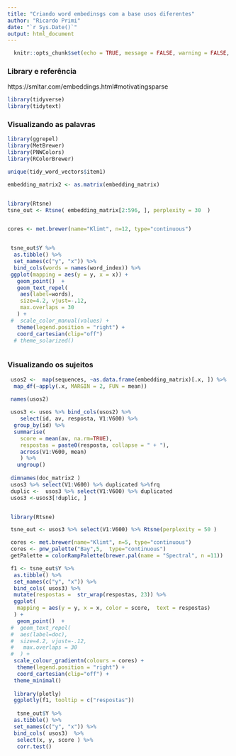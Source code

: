 ```yaml
---
title: "Criando word embedinsgs com a base usos diferentes"
author: "Ricardo Primi"
date: "`r Sys.Date()`"
output: html_document
---
```


```r
  knitr::opts_chunk$set(echo = TRUE, message = FALSE, warning = FALSE, error = FALSE)
```

### Library e referência

https://smltar.com/embeddings.html#motivatingsparse



```r
library(tidyverse)
library(tidytext)
```


### Visualizando as palavras

```r

library(ggrepel)
library(MetBrewer)
library(PNWColors)
library(RColorBrewer)

unique(tidy_word_vectors$item1) 

embedding_matrix2 <- as.matrix(embedding_matrix)


library(Rtsne)
tsne_out <- Rtsne( embedding_matrix[2:596, ], perplexity = 30  )


cores <- met.brewer(name="Klimt", n=12, type="continuous")


 tsne_out$Y %>% 
  as.tibble() %>%
  set_names(c("y", "x")) %>%
  bind_cols(words = names(word_index)) %>%
 ggplot(mapping = aes(y = y, x = x)) +
   geom_point()  +
   geom_text_repel(
    aes(label=words), 
    size=4.2, vjust=-.12,
    max.overlaps = 30
   ) +
 #  scale_color_manual(values) + 
   theme(legend.position = "right") +
   coord_cartesian(clip="off")
  # theme_solarized()



```


### Visualizando os sujeitos

```r
 
 usos2 <-  map(sequences, ~as.data.frame(embedding_matrix)[.x, ]) %>% 
  map_df(~apply(.x, MARGIN = 2, FUN = mean))

 names(usos2)
 
 usos3 <- usos %>% bind_cols(usos2) %>%
    select(id, av, resposta, V1:V600) %>%
  group_by(id) %>% 
  summarise(
    score = mean(av, na.rm=TRUE),
    respostas = paste0(resposta, collapse = " + "),
    across(V1:V600, mean)
    ) %>%
   ungroup() 
 
 dimnames(doc_matrix2 )
 usos3 %>% select(V1:V600) %>% duplicated %>%frq
 duplic <-  usos3 %>% select(V1:V600) %>% duplicated
 usos3 <-usos3[!duplic, ]


 library(Rtsne)

 tsne_out <- usos3 %>% select(V1:V600) %>% Rtsne(perplexity = 50 )

 cores <- met.brewer(name="Klimt", n=5, type="continuous")
 cores <- pnw_palette("Bay",5,  type="continuous")
 getPalette = colorRampPalette(brewer.pal(name = "Spectral", n =11))

 f1 <- tsne_out$Y %>% 
  as.tibble() %>%
  set_names(c("y", "x")) %>%
  bind_cols( usos3) %>%
  mutate(respostas =  str_wrap(respostas, 23)) %>%
  ggplot(
   mapping = aes(y = y, x = x, color = score,  text = respostas) 
  ) +
   geom_point()  +
 #  geom_text_repel(
 #  aes(label=doc), 
 #  size=4.2, vjust=-.12,
 #   max.overlaps = 30
 #  ) +
  scale_colour_gradientn(colours = cores) + 
   theme(legend.position = "right") +
   coord_cartesian(clip="off") +
  theme_minimal()
  
  library(plotly)
  ggplotly(f1, tooltip = c("respostas"))
  
   tsne_out$Y %>% 
  as.tibble() %>%
  set_names(c("y", "x")) %>%
  bind_cols( usos3)  %>%
   select(x, y, score ) %>%
   corr.test()
  

  
 
```

